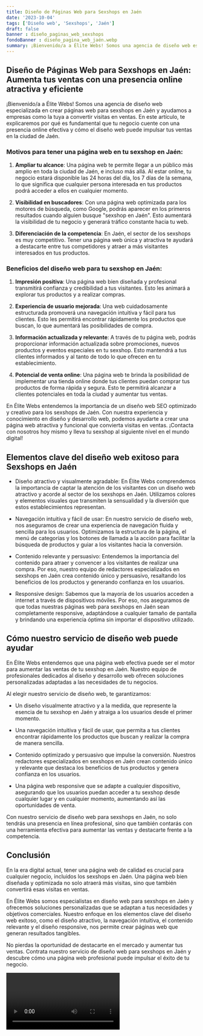 ```yaml
---
title: Diseño de Páginas Web para Sexshops en Jaén
date: '2023-10-04'
tags: ['Diseño web', 'Sexshops', 'Jaén']
draft: false
banner : diseño_paginas_web_sexshops
fondoBanner : diseño_pagina_web_jaén.webp
summary: ¡Bienvenido/a a Élite Webs! Somos una agencia de diseño web especializada en crear páginas web para sexshops en Jaén y ayudamos a empresas como la tuya a convertir visitas en ventas. En este artículo, te explicaremos por qué es fundamental que tu negocio cuente con una presencia online efectiva y cómo el diseño web puede impulsar tus ventas en la ciudad de Jaén.
---
```


## Diseño de Páginas Web para Sexshops en Jaén: Aumenta tus ventas con una presencia online atractiva y eficiente

¡Bienvenido/a a Élite Webs! Somos una agencia de diseño web especializada en crear páginas web para sexshops en Jaén y ayudamos a empresas como la tuya a convertir visitas en ventas. En este artículo, te explicaremos por qué es fundamental que tu negocio cuente con una presencia online efectiva y cómo el diseño web puede impulsar tus ventas en la ciudad de Jaén.

### Motivos para tener una página web en tu sexshop en Jaén:

1. **Ampliar tu alcance**: Una página web te permite llegar a un público más amplio en toda la ciudad de Jaén, e incluso más allá. Al estar online, tu negocio estará disponible las 24 horas del día, los 7 días de la semana, lo que significa que cualquier persona interesada en tus productos podrá acceder a ellos en cualquier momento.

2. **Visibilidad en buscadores**: Con una página web optimizada para los motores de búsqueda, como Google, podrás aparecer en los primeros resultados cuando alguien busque "sexshop en Jaén". Esto aumentará la visibilidad de tu negocio y generará tráfico constante hacia tu web.

3. **Diferenciación de la competencia**: En Jaén, el sector de los sexshops es muy competitivo. Tener una página web única y atractiva te ayudará a destacarte entre tus competidores y atraer a más visitantes interesados en tus productos.

### Beneficios del diseño web para tu sexshop en Jaén:

1. **Impresión positiva**: Una página web bien diseñada y profesional transmitirá confianza y credibilidad a tus visitantes. Esto les animará a explorar tus productos y a realizar compras.

2. **Experiencia de usuario mejorada**: Una web cuidadosamente estructurada promoverá una navegación intuitiva y fácil para tus clientes. Esto les permitirá encontrar rápidamente los productos que buscan, lo que aumentará las posibilidades de compra.

3. **Información actualizada y relevante**: A través de tu página web, podrás proporcionar información actualizada sobre promociones, nuevos productos y eventos especiales en tu sexshop. Esto mantendrá a tus clientes informados y al tanto de todo lo que ofrecen en tu establecimiento.

4. **Potencial de venta online**: Una página web te brinda la posibilidad de implementar una tienda online donde tus clientes puedan comprar tus productos de forma rápida y segura. Esto te permitirá alcanzar a clientes potenciales en toda la ciudad y aumentar tus ventas.

En Élite Webs entendemos la importancia de un diseño web SEO optimizado y creativo para los sexshops de Jaén. Con nuestra experiencia y conocimiento en diseño y desarrollo web, podemos ayudarte a crear una página web atractiva y funcional que convierta visitas en ventas. ¡Contacta con nosotros hoy mismo y lleva tu sexshop al siguiente nivel en el mundo digital!

<GifSeo />

<Cta />

## Elementos clave del diseño web exitoso para Sexshops en Jaén

- Diseño atractivo y visualmente agradable: En Élite Webs comprendemos la importancia de captar la atención de los visitantes con un diseño web atractivo y acorde al sector de los sexshops en Jaén. Utilizamos colores y elementos visuales que transmiten la sensualidad y la diversión que estos establecimientos representan.

- Navegación intuitiva y fácil de usar: En nuestro servicio de diseño web, nos aseguramos de crear una experiencia de navegación fluida y sencilla para los usuarios. Optimizamos la estructura de la página, el menú de categorías y los botones de llamada a la acción para facilitar la búsqueda de productos y guiar a los visitantes hacia la conversión.

- Contenido relevante y persuasivo: Entendemos la importancia del contenido para atraer y convencer a los visitantes de realizar una compra. Por eso, nuestro equipo de redactores especializados en sexshops en Jaén crea contenido único y persuasivo, resaltando los beneficios de los productos y generando confianza en los usuarios.

- Responsive design: Sabemos que la mayoría de los usuarios acceden a internet a través de dispositivos móviles. Por eso, nos aseguramos de que todas nuestras páginas web para sexshops en Jaén sean completamente responsive, adaptándose a cualquier tamaño de pantalla y brindando una experiencia óptima sin importar el dispositivo utilizado.

## Cómo nuestro servicio de diseño web puede ayudar

En Élite Webs entendemos que una página web efectiva puede ser el motor para aumentar las ventas de tu sexshop en Jaén. Nuestro equipo de profesionales dedicados al diseño y desarrollo web ofrecen soluciones personalizadas adaptadas a las necesidades de tu negocios.

Al elegir nuestro servicio de diseño web, te garantizamos:

- Un diseño visualmente atractivo y a la medida, que represente la esencia de tu sexshop en Jaén y atraiga a los usuarios desde el primer momento.

- Una navegación intuitiva y fácil de usar, que permita a tus clientes encontrar rápidamente los productos que buscan y realizar la compra de manera sencilla.

- Contenido optimizado y persuasivo que impulse la conversión. Nuestros redactores especializados en sexshops en Jaén crean contenido único y relevante que destaca los beneficios de tus productos y genera confianza en los usuarios.

- Una página web responsive que se adapte a cualquier dispositivo, asegurando que los usuarios puedan acceder a tu sexshop desde cualquier lugar y en cualquier momento, aumentando así las oportunidades de venta.

Con nuestro servicio de diseño web para sexshops en Jaén, no solo tendrás una presencia en línea profesional, sino que también contarás con una herramienta efectiva para aumentar las ventas y destacarte frente a la competencia.

## Conclusión

En la era digital actual, tener una página web de calidad es crucial para cualquier negocio, incluidos los sexshops en Jaén. Una página web bien diseñada y optimizada no solo atraerá más visitas, sino que también convertirá esas visitas en ventas.

En Élite Webs somos especialistas en diseño web para sexshops en Jaén y ofrecemos soluciones personalizadas que se adaptan a tus necesidades y objetivos comerciales. Nuestro enfoque en los elementos clave del diseño web exitoso, como el diseño atractivo, la navegación intuitiva, el contenido relevante y el diseño responsive, nos permite crear páginas web que generan resultados tangibles.

No pierdas la oportunidad de destacarte en el mercado y aumentar tus ventas. Contrata nuestro servicio de diseño web para sexshops en Jaén y descubre cómo una página web profesional puede impulsar el éxito de tu negocio.

<Video />

<CtaBot job='Sexshops' city='Jaén'/>

<Gmaps query='Jaén+españa+maps' />